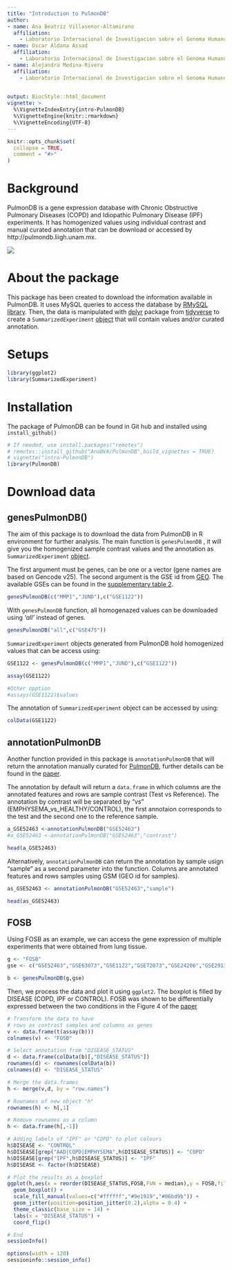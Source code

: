 ```yaml
---
title: "Introduction to PulmonDB"
author: 
- name: Ana Beatriz Villasenor-Altamirano
  affiliation:
    - Laboratorio Internacional de Investigacion sobre el Genoma Humano (LIIGH), UNAM
- name: Oscar Aldana Assad
  affiliation:
    - Laboratorio Internacional de Investigacion sobre el Genoma Humano (LIIGH), UNAM
- name: Alejandra Medina-Rivera
  affiliation:
    - Laboratorio Internacional de Investigacion sobre el Genoma Humano (LIIGH), UNAM
 

output: BiocStyle::html_document
vignette: >
  %\VignetteIndexEntry{intro-PulmonDB}
  %\VignetteEngine{knitr::rmarkdown}
  %\VignetteEncoding{UTF-8}
---
```



```r
knitr::opts_chunk$set(
  collapse = TRUE,
  comment = "#>"
)
```



# Background

PulmonDB is a gene expression database with Chronic Obstructive Pulmonary Diseases (COPD) and Idiopathic Pulmonary Disease (IPF) experiments. It has homogenized values using individual contrast and manual curated annotation that can be download or accessed by http://pulmondb.liigh.unam.mx. 

![](./Figures/pulmondb.jpg)

# About the package 

This package has been created to download the information available in PulmonDB. It uses MySQL queries to access the database by [RMySQL library](https://cran.r-project.org/web/packages/RMySQL/index.html). Then, the data is manipulated with [dplyr](https://dplyr.tidyverse.org/) package from [tidyverse](https://www.tidyverse.org/) to create a `SummarizedExperiment` [object](https://bioconductor.org/packages/3.9/bioc/vignettes/SummarizedExperiment/inst/doc/SummarizedExperiment.html) that will contain values and/or curated annotation. 


# Setups

```r
library(ggplot2)
library(SummarizedExperiment)
```

# Installation

The package of PulmonDB can be found in Git hub and installed using ` install_github()`

```r
# If needed, use install.packages("remotes")
# remotes::install_github("AnaBVA/PulmonDB",build_vignettes = TRUE)
# vignette("intro-PulmonDB")
library(PulmonDB)
```

# Download data 
 
## genesPulmonDB()

The aim of this package is to download the data from PulmonDB in R environment for further analysis. The main function is `genesPulmonDB` , it will give you the homogenized sample contrast values and the annotation as `SummarizedExperiment` [object](https://bioconductor.org/packages/3.9/bioc/vignettes/SummarizedExperiment/inst/doc/SummarizedExperiment.html). 

The first argument must be genes, can be one or a vector (gene names are based on Gencode v25). The second argument is the GSE id from [GEO](https://www.ncbi.nlm.nih.gov/geo/browse/). The available GSEs can be found in the [supplementary table 2](https://www.biorxiv.org/content/10.1101/726745v1.full).

```r

genesPulmonDB(c("MMP1","JUND"),c("GSE1122"))

```
With `genesPulmonDB` function, all homogenazed values can be downloaded using *'all'* instead of genes.

```r

genesPulmonDB("all",c("GSE475"))

```

`SummarizedExperiment` objects generated from PulmonDB hold homogenized values that can be access using:

```r

GSE1122 <- genesPulmonDB(c("MMP1","JUND"),c("GSE1122"))

assay(GSE1122)

#Other opption
#assays(GSE1122)$values

```

The annotation of `SummarizedExperiment` object can be accessed by using:


```r

colData(GSE1122)

```

## annotationPulmonDB

Another function provided in this package is `annotationPulmonDB` that will return the annotation manually curated for [PulmonDB](http://pulmondb.liigh.unam.mx/), further details can be found in the [paper](https://www.biorxiv.org/content/10.1101/726745v1.full). 

The annotation by default will return a `data.frame` in which columns are the annotated features and rows are sample contrast (Test vs Reference). The annotation by contrast will be  separated by "_vs_" (EMPHYSEMA_vs_HEALTHY/CONTROL), the first annotaion corresponds to the test and the second one to the reference sample.

```r

a_GSE52463 <-annotationPulmonDB("GSE52463")
#a_GSE52463 <-annotationPulmonDB("GSE52463","contrast")

head(a_GSE52463)

```

Alternatively, `annotationPulmonDB` can return the annotation by sample usign "sample" as a second parameter into the function. Columns are annotated features and rows samples using GSM (GEO id for samples).

```r

as_GSE52463 <- annotationPulmonDB("GSE52463","sample")

head(as_GSE52463)

```


## FOSB

Using FOSB as an example, we can access the gene expression of multiple experiments that were obtained from lung tissue.


```r
g <- "FOSB"
gse <- c("GSE52463","GSE63073","GSE1122","GSE72073","GSE24206","GSE29133","GSE37768")

b <- genesPulmonDB(g,gse)

```

Then, we process the data and plot it using `ggplot2`. The boxplot is filled by DISEASE (COPD, IPF or CONTROL). FOSB was shown to be differentially expressed between the two conditions in the Figure 4 of the [paper](https://www.biorxiv.org/content/10.1101/726745v1.full)

```r
# Transform the data to have 
# rows as contrast samples and columns as genes
v <- data.frame(t(assay(b)))
colnames(v) <- "FOSB"

# Select annotation from "DISEASE_STATUS"
d <- data.frame(colData(b)[,"DISEASE_STATUS"])
rownames(d) <- rownames(colData(b))
colnames(d) <- "DISEASE_STATUS"

# Merge the data.frames
h <- merge(v,d, by = "row.names")

# Rownames of new object "h"
rownames(h) <- h[,1]

# Remove rownames as a column
h <- data.frame(h[,-1])

# Adding labels of "IPF" or "COPD" to plot colours
h$DISEASE <- "CONTROL"
h$DISEASE[grep("AAD|COPD|EMPHYSEMA",h$DISEASE_STATUS)] <- "COPD"
h$DISEASE[grep("IPF",h$DISEASE_STATUS)] <- "IPF"
h$DISEASE <- factor(h$DISEASE)

# Plot the results as a boxplot
ggplot(h,aes(x = reorder(DISEASE_STATUS,FOSB,FUN = median),y = FOSB,fill= DISEASE)) + 
  geom_boxplot() +
  scale_fill_manual(values=c("#ffffff","#9e1919","#06bd9b")) +
  geom_jitter(position=position_jitter(0.2),alpha = 0.4) +
  theme_classic(base_size = 14) +
  labs(x = "DISEASE_STATUS") +
  coord_flip() 

```

```r
# End
sessionInfo()

options(width = 120)
sessioninfo::session_info()
```

